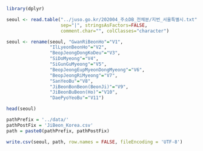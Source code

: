 ```r
library(dplyr)
```

```r
seoul <- read.table("../juso.go.kr/202004_주소DB_전체분/지번_서울특별시.txt",
                    sep="|", stringsAsFactors=FALSE, 
                    comment.char="", colClasses="character")

seoul <- rename(seoul, "GwanRiBeonHo"="V1",
                "IlLyeonBeonHo"="V2",
                "BeopJeongDongKoDeu"="V3",
                "SiDoMyeong"="V4",
                "SiGunGuMyeong"="V5",
                "BeopJeongEupMyeonDongMyeong"="V6",
                "BeopJeongRiMyeong"="V7",
                "SanYeoBu"="V8",
                "JiBeonBonBeon(BeonJi)"="V9",
                "JiBeonBuBeon(Ho)"="V10",
                "DaePyoYeoBu"="V11")

head(seoul)

pathPrefix = '../data/'
pathPostFix = 'JiBeon_Korea.csv'
path = paste0(pathPrefix, pathPostFix)

write.csv(seoul, path, row.names = FALSE, fileEncoding = 'UTF-8')
```